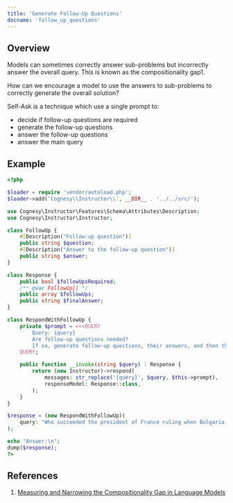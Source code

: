 ---
title: 'Generate Follow-Up Questions'
docname: 'follow_up_questions'
---

## Overview

Models can sometimes correctly answer sub-problems but incorrectly answer the overall query. This is known as the compositionality gap1.

How can we encourage a model to use the answers to sub-problems to correctly generate the overall solution?

Self-Ask is a technique which use a single prompt to:
 - decide if follow-up questions are required
 - generate the follow-up questions
 - answer the follow-up questions
 - answer the main query

## Example

```php
<?php

$loader = require 'vendor/autoload.php';
$loader->add('Cognesy\\Instructor\\', __DIR__ . '../../src/');

use Cognesy\Instructor\Features\Schema\Attributes\Description;
use Cognesy\Instructor\Instructor;

class FollowUp {
    #[Description("Follow-up question")]
    public string $question;
    #[Description("Answer to the follow-up question")]
    public string $answer;
}

class Response {
    public bool $followUpsRequired;
    /** @var FollowUp[] */
    public array $followUps;
    public string $finalAnswer;
}

class RespondWithFollowUp {
    private $prompt = <<<QUERY
        Query: {query}
        Are follow-up questions needed?
        If so, generate follow-up questions, their answers, and then the final answer to the query.
    QUERY;

    public function __invoke(string $query) : Response {
        return (new Instructor)->respond(
            messages: str_replace('{query}', $query, $this->prompt),
            responseModel: Response::class,
        );
    }
}

$response = (new RespondWithFollowUp)(
    query: "Who succeeded the president of France ruling when Bulgaria joined EU?",
);

echo "Answer:\n";
dump($response);
?>
```

## References

 1. [Measuring and Narrowing the Compositionality Gap in Language Models](https://arxiv.org/abs/2210.03350)
